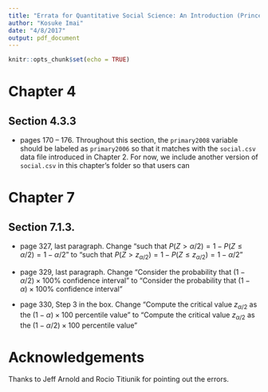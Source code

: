 ```yaml
---
title: "Errata for Quantitative Social Science: An Introduction (Princeton University Press, 2017)"
author: "Kosuke Imai"
date: "4/8/2017"
output: pdf_document
---
```


```r
knitr::opts_chunk$set(echo = TRUE)
```

# Chapter 4

## Section 4.3.3

* pages 170 -- 176. Throughout this section, the `primary2008` variable should be labeled as `primary2006` so that it matches with the `social.csv` data file introduced in Chapter 2.  For now, we include another version of `social.csv` in this chapter's folder so that users can 

# Chapter 7

## Section 7.1.3.

* page 327, last paragraph. Change "such that $P(Z > \alpha/2) = 1 - P(Z \leq \alpha / 2) = 1 - \alpha/2$" to "such that $P(Z > z_{\alpha/2}) = 1 - P(Z \leq z_{\alpha/2}) = 1- \alpha/2$"

* page 329, last paragraph. Change "Consider the probability that $(1 - \alpha/2) \times 100\%$ confidence interval" to "Consider the probability that $(1 - \alpha) \times 100\%$ confidence interval"

* page 330, Step 3 in the box. Change "Compute the critical value $z_{\alpha/2}$ as the $(1 - \alpha) \times 100$ percentile value" to "Compute the critical value $z_{\alpha/2}$ as the $(1 - \alpha/2) \times 100$ percentile value"

# Acknowledgements

Thanks to Jeff Arnold and Rocio Titiunik for pointing out the errors. 